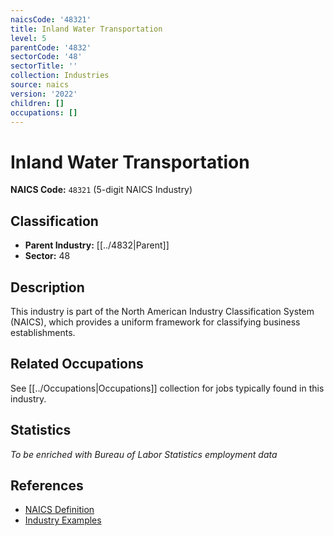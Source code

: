 ```yaml
---
naicsCode: '48321'
title: Inland Water Transportation
level: 5
parentCode: '4832'
sectorCode: '48'
sectorTitle: ''
collection: Industries
source: naics
version: '2022'
children: []
occupations: []
---
```

# Inland Water Transportation

**NAICS Code:** `48321` (5-digit NAICS Industry)

## Classification

- **Parent Industry:** [[../4832|Parent]]
- **Sector:** 48

## Description

This industry is part of the North American Industry Classification System (NAICS), which provides a uniform framework for classifying business establishments.

## Related Occupations

See [[../Occupations|Occupations]] collection for jobs typically found in this industry.

## Statistics

*To be enriched with Bureau of Labor Statistics employment data*

## References

- [NAICS Definition](https://www.census.gov/naics/)
- [Industry Examples](https://www.census.gov/naics/2022NAICS/)
